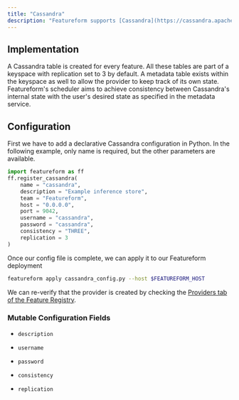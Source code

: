 ```yaml
---
title: "Cassandra"
description: "Featureform supports [Cassandra](https://cassandra.apache.org/%5F/index.html) as an Inference Store."
---
```


## Implementation

A Cassandra table is created for every feature. All these tables are part of a keyspace with replication set to 3 by default. A metadata table exists within the keyspace as well to allow the provider to keep track of its own state. Featureform's scheduler aims to achieve consistency between Cassandra's internal state with the user's desired state as specified in the metadata service.

## Configuration

First we have to add a declarative Cassandra configuration in Python. In the following example, only name is required, but the other parameters are available.

```py cassandra\_config.py
import featureform as ff
ff.register_cassandra(
    name = "cassandra",
    description = "Example inference store",
    team = "Featureform",
    host = "0.0.0.0",
    port = 9042,
    username = "cassandra",
    password = "cassandra",
    consistency = "THREE",
    replication = 3
)
```

Once our config file is complete, we can apply it to our Featureform deployment

```bash
featureform apply cassandra_config.py --host $FEATUREFORM_HOST
```

We can re-verify that the provider is created by checking the [Providers tab of the Feature Registry](/getting-started/exploring-the-feature-registry).

### Mutable Configuration Fields

* `description`

* `username`

* `password`

* `consistency`

* `replication`